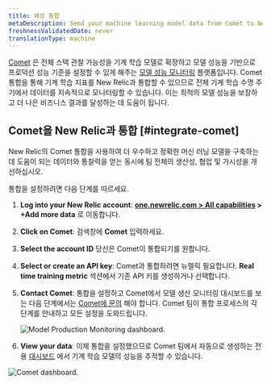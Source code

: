 ```yaml
---
title: 혜성 통합
metaDescription: Send your machine learning model data from Comet to New Relic to understand your model's performance.
freshnessValidatedDate: never
translationType: machine
---
```


[Comet](https://www.comet.ml/site/) 은 전체 스택 관찰 가능성을 기계 학습 모델로 확장하고 모델 성능을 기반으로 프로덕션 성능 기준을 설정할 수 있게 해주는 [모델 성능 모니터링](/docs/alerts-applied-intelligence/mlops/get-started/intro-mlops/) 플랫폼입니다. Comet 통합을 통해 기계 학습 지표를 New Relic과 통합할 수 있으므로 전체 기계 학습 수명 주기에서 데이터를 지속적으로 모니터링할 수 있습니다. 이는 최적의 모델 성능을 보장하고 더 나은 비즈니스 결과를 달성하는 데 도움이 됩니다.

## Comet을 New Relic과 통합 [#integrate-comet]

New Relic의 Comet 통합을 사용하여 더 우수하고 정확한 머신 러닝 모델을 구축하는 데 도움이 되는 데이터와 통찰력을 얻는 동시에 팀 전체의 생산성, 협업 및 가시성을 개선하십시오.

통합을 설정하려면 다음 단계를 따르세요.

1. <DNT>**Log into your New Relic account**</DNT>: <DNT>**[one.newrelic.com > All capabilities](https://one.newrelic.com/all-capabilities) > +Add more data**</DNT> 로 이동합니다.

2. <DNT>**Click on Comet**</DNT>: 검색창에 <DNT>**Comet**</DNT> 입력하세요.

3. <DNT>**Select the account ID**</DNT> 당신은 Comet이 통합되기를 원합니다.

4. <DNT>**Select or create an API key**</DNT>: Comet과 통합하려면 뉴렐릭<InlinePopover type="licenseKey"/> 필요합니다. <DNT>**Real time training metric**</DNT> 섹션에서 기존 API 키를 생성하거나 선택합니다.

5. <DNT>**Contact Comet**</DNT>: 통합을 설정하고 Comet에서 모델 생산 모니터링 대시보드를 보는 다음 단계에서는 [Comet에 문의](mailto:sales@comet.ml) 해야 합니다. Comet 팀이 통합 프로세스의 각 단계를 안내하고 모든 설정을 도와드립니다.

   <img
     title="Model Production Monitoring dashboard"
     alt="Model Production Monitoring dashboard."
     src="/images/model-performance-monitoring_screenshot-full_comet-UI.webp"
   />

6. <DNT>**View your data**</DNT>: 이제 통합을 설정했으므로 Comet 팀에서 자동으로 생성하는 전용 [대시보드](/docs/query-your-data/explore-query-data/dashboards/introduction-dashboards/) 에서 기계 학습 모델의 성능을 추적할 수 있습니다.

<img
  title="Comet dashboard"
  alt="Comet dashboard."
  src="/images/model-performance-monitoring_screenshot-full_comet-dashboard-new-relic.webp"
/>

<InstallFeedback/>
